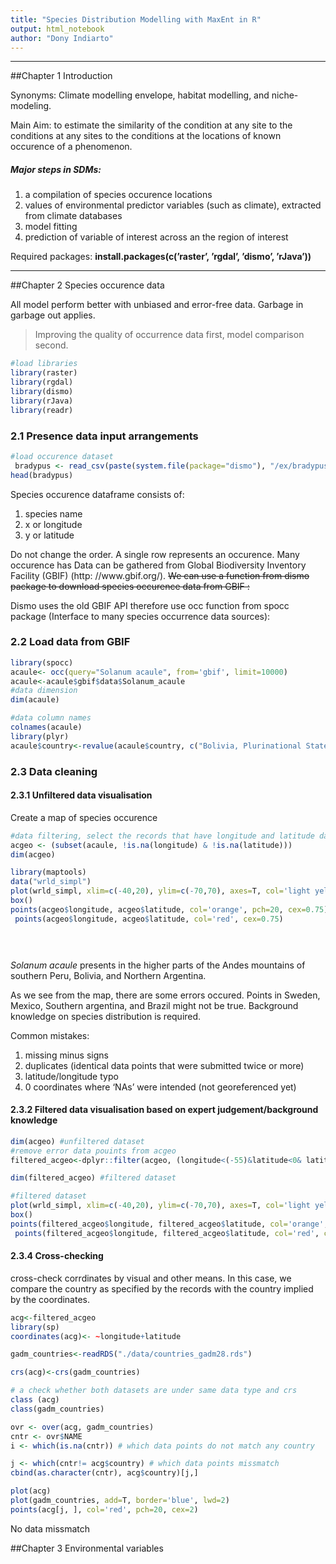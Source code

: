 ```yaml
---
title: "Species Distribution Modelling with MaxEnt in R"
output: html_notebook
author: "Dony Indiarto"
---
```


***

##Chapter 1 Introduction

Synonyms: Climate modelling envelope, habitat modelling, and niche-modeling.

Main Aim: to estimate the similarity of the condition at any site to the conditions at any sites to the conditions at the locations of known occurence of a phenomenon.

##### Major steps in SDMs:

1. a compilation of species occurence locations
2. values of environmental predictor variables (such as climate), extracted from climate databases
3. model fitting
4. prediction of variable of interest across an the region of interest

Required packages:
__install.packages(c(’raster’, ’rgdal’, ’dismo’, ’rJava’))__

***
##Chapter 2 Species occurence data


All model perform better with  unbiased and error-free data. Garbage in garbage out applies.

> Improving the quality of occurrence data first, model comparison second.


```r
#load libraries
library(raster)
library(rgdal)
library(dismo)
library(rJava)
library(readr)
```

### 2.1 Presence data input arrangements
```r
#load occurence dataset
 bradypus <- read_csv(paste(system.file(package="dismo"), "/ex/bradypus.csv", sep=""))
head(bradypus)

```

Species occurence dataframe consists of:

1. species name
2. x or longitude
3. y or latitude

Do not change the order. A single row represents an occurence. Many occurence has 
Data can be gathered from Global Biodiversity Inventory Facility (GBIF) (http:
//www.gbif.org/).
~~We can use a function from dismo package to download species occurence data from GBIF :~~


Dismo uses the old GBIF API therefore use occ function from spocc package (Interface to many species occurrence data sources):

### 2.2 Load data from GBIF
```r
library(spocc)
acaule<- occ(query="Solanum acaule", from='gbif', limit=10000)
acaule<-acaule$gbif$data$Solanum_acaule
#data dimension
dim(acaule)

#data column names
colnames(acaule)
library(plyr)
acaule$country<-revalue(acaule$country, c("Bolivia, Plurinational State of"="Bolivia"))

```


### 2.3 Data cleaning
#### 2.3.1 Unfiltered data visualisation
Create a map of species occurence

```r
#data filtering, select the records that have longitude and latitude data
acgeo <- (subset(acaule, !is.na(longitude) & !is.na(latitude)))
dim(acgeo)

library(maptools)
data("wrld_simpl")
plot(wrld_simpl, xlim=c(-40,20), ylim=c(-70,70), axes=T, col='light yellow')
box()
points(acgeo$longitude, acgeo$latitude, col='orange', pch=20, cex=0.75)
 points(acgeo$longitude, acgeo$latitude, col='red', cex=0.75)
 




```

*Solanum acaule* presents in the higher parts of the Andes mountains of southern Peru, Bolivia, and Northern Argentina. 

As we see from the map, there are some errors occured. Points in Sweden, Mexico, Southern argentina, and Brazil might not be true. Background knowledge on species distribution is required.

Common mistakes:

1. missing minus signs
2. duplicates (identical data points that were submitted twice or more)
3. latitude/longitude typo
4. 0 coordinates where 'NAs' were intended (not georeferenced yet)

#### 2.3.2 Filtered data visualisation based on expert judgement/background knowledge
```r

dim(acgeo) #unfiltered dataset
#remove error data pouints from acgeo
filtered_acgeo<-dplyr::filter(acgeo, (longitude<(-55)&latitude<0& latitude>=-35)) #removing data points on South Argentina, Peru, Sweden, and Brazil

dim(filtered_acgeo) #filtered dataset

#filtered dataset
plot(wrld_simpl, xlim=c(-40,20), ylim=c(-70,70), axes=T, col='light yellow')
box()
points(filtered_acgeo$longitude, filtered_acgeo$latitude, col='orange', pch=20, cex=0.75)
 points(filtered_acgeo$longitude, filtered_acgeo$latitude, col='red', cex=0.75)

```
#### 2.3.4 Cross-checking

cross-check corrdinates by visual and other means. In this case, we compare the country as specified by the records with the country implied by the coordinates.

```r
acg<-filtered_acgeo
library(sp)
coordinates(acg)<- ~longitude+latitude

gadm_countries<-readRDS("./data/countries_gadm28.rds")

crs(acg)<-crs(gadm_countries)

# a check whether both datasets are under same data type and crs
class (acg)
class(gadm_countries)

ovr <- over(acg, gadm_countries)
cntr <- ovr$NAME
i <- which(is.na(cntr)) # which data points do not match any country

j <- which(cntr!= acg$country) # which data points missmatch
cbind(as.character(cntr), acg$country)[j,]

plot(acg)
plot(gadm_countries, add=T, border='blue', lwd=2)
points(acg[j, ], col='red', pch=20, cex=2)


```

No data missmatch


##Chapter 3 Environmental variables